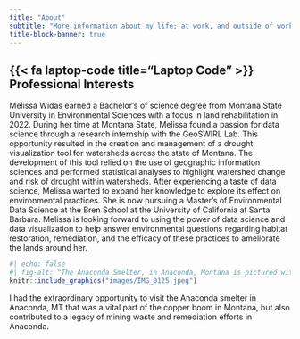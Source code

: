 ```yaml
---
title: "About"
subtitle: "More information about my life; at work, and outside of work"
title-block-banner: true
---
```


## {{< fa laptop-code title="Laptop Code" >}} Professional Interests

Melissa Widas earned a Bachelor's of science degree from Montana State University in Environmental Sciences with a focus in land rehabilitation in 2022. During her time at Montana State, Melissa found a passion for data science through a research internship with the GeoSWIRL Lab. This opportunity resulted in the creation and management of a drought visualization tool for watersheds across the state of Montana. The development of this tool relied on the use of geographic information sciences and performed statistical analyses to highlight watershed change and risk of drought within watersheds. After experiencing a taste of data science, Melissa wanted to expand her knowledge to explore its effect on environmental practices. She is now pursuing a Master's of Environmental Data Science at the Bren School at the University of California at Santa Barbara. Melissa is looking forward to using the power of data science and data visualization to help answer environmental questions regarding habitat restoration, remediation, and the efficacy of these practices to ameliorate the lands around her.

::: column-margin
```r
#| echo: false
#| fig-alt: "The Anaconda Smelter, in Anaconda, Montana is pictured with Melissa standing at its base. The smelter stands tall in front of a blue sky."
knitr::include_graphics("images/IMG_0125.jpeg")
```

::: {.extra-small-text .dark-gray-text .topbr}
I had the extraordinary opportunity to visit the Anaconda smelter in Anaconda, MT that was a vital part of the copper boom in Montana, but also contributed to a legacy of mining waste and remediation efforts in Anaconda.
:::
:::
